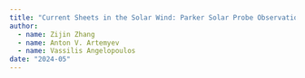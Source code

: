 ```yaml
---
title: "Current Sheets in the Solar Wind: Parker Solar Probe Observations"
author:
  - name: Zijin Zhang
  - name: Anton V. Artemyev
  - name: Vassilis Angelopoulos
date: "2024-05"
---
```


<!-- 
See [share notes](../../beforerr/docs/research/topics/swd/index.qmd) for
- introduction
- formation mechanisms
See [sparthrb](./sparthb.qmd) for alignment and observation details
See [Main Website](../index.qmd) for the results
-->